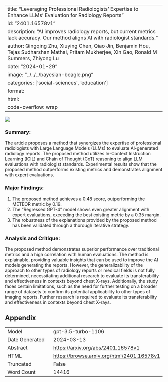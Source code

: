 
---
title: "Leveraging Professional Radiologists' Expertise to Enhance LLMs' Evaluation for Radiology Reports"
id: "2401.16578v1"
description: "AI improves radiology reports, but current metrics lack accuracy. Our method aligns AI with radiologist standards."
author: Qingqing Zhu, Xiuying Chen, Qiao Jin, Benjamin Hou, Tejas Sudharshan Mathai, Pritam Mukherjee, Xin Gao, Ronald M Summers, Zhiyong Lu
date: "2024-01-29"
image: "../../../bayesian-beagle.png"
categories: ['social-sciences', 'education']
format:
  html:
    code-overflow: wrap
---

![](../../../bayesian-beagle.png)

### **Summary:**
The article proposes a method that synergizes the expertise of professional radiologists with Large Language Models (LLMs) to evaluate AI-generated radiology reports. The proposed method utilizes In-Context Instruction Learning (ICIL) and Chain of Thought (CoT) reasoning to align LLM evaluations with radiologist standards. Experimental results show that the proposed method outperforms existing metrics and demonstrates alignment with expert evaluations.

### Major Findings:
1. The proposed method achieves a 0.48 score, outperforming the METEOR metric by 0.19.
2. The "Regressed GPT-4" model shows even greater alignment with expert evaluations, exceeding the best existing metric by a 0.35 margin.
3. The robustness of the explanations provided by the proposed method has been validated through a thorough iterative strategy.

### Analysis and Critique:
The proposed method demonstrates superior performance over traditional metrics and a high correlation with human evaluations. The method is explainable, providing valuable insights that can be used to improve the AI models generating the reports. However, the generalizability of the approach to other types of radiology reports or medical fields is not fully determined, necessitating additional research to evaluate its transferability and effectiveness in contexts beyond chest X-rays. Additionally, the study faces certain limitations, such as the need for further testing on a broader range of datasets to confirm its potential applicability to other types of imaging reports. Further research is required to evaluate its transferability and effectiveness in contexts beyond chest X-rays.

## Appendix

|          |          |
|----------|----------|
| Model     | gpt-3.5-turbo-1106       |
| Date Generated     | 2024-03-13       |
| Abstract | [https://arxiv.org/abs/2401.16578v1](https://arxiv.org/abs/2401.16578v1)        |
| HTML     | [https://browse.arxiv.org/html/2401.16578v1](https://browse.arxiv.org/html/2401.16578v1)       |
| Truncated       | False       |
| Word Count       | 14416       |